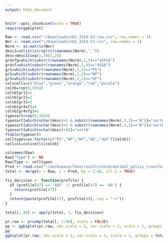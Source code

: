 ```yaml
---
output: html_document
---
```

```r
knitr::opts_chunk$set(echo = TRUE)
require(ggbiplot)
```

```r
Raw <- read.csv("~/Downloads/nbt.3154-S3-raw.csv", row.names = 1)
Nor <- read.csv("~/Downloads/nbt.3154-S3.csv", row.names = 1)
Norm <- as.matrix(Nor)
desc1=unlist(strsplit(rownames(Norm),"_"))
desc=desc1[seq(1,7867,2)]
gr4sfg=which(substr(rownames(Norm),1,5)=="4SFGA")
gr4sf=which(substr(rownames(Norm),1,4)=="4SGA")
gr1=which(substr(rownames(Norm),1,2)=="PS")
gr2=which(substr(rownames(Norm),1,2)=="NP")
gr3=which(substr(rownames(Norm),1,2)=="HF")
colscells=c("blue","green","orange","red","purple")
colnb=rep(0,3934)
colnb[gr1]=1
colnb[gr2]=2
colnb[gr3]=3
colnb[gr4sf]=4
colnb[gr4sfg]=5
typesort=rep(0,3934)
typesort[which(nchar(desc)<5 & substr(rownames(Norm),3,3)=="A")]="sortA"
typesort[which(nchar(desc)<5 & substr(rownames(Norm),3,3)=="B")]="sortB"
typesort[which(nchar(desc)>4)]="sortA"
ftable(typesort)
celltypes=as.factor(c("PS","NP","HF","4G","4GF")[colnb])
cellcol=colscells[colnb]
```


```r
colnames(Raw)
Raw["Type"] <- NA
Raw$Type <- celltypes
Pred <- read.csv("~/workspace/fate/results/norm/optimal_policy_transformed.csv")
total <- merge(x = Raw, y = Pred, by = 1:46, all.x = TRUE)

fix_decision <- function(profile) {
  if (profile[47] == '4GF' || profile[47] == '4G') {
    return(profile[47])
  }
  return(paste(profile[47], profile[48], sep = "->"))
}

total[, 48] <- apply(total, 1, fix_decision)

pr.raw <- prcomp(total[, 1:46], scale = FALSE)
pp <- ggbiplot(pr.raw, obs.scale = 1, var.scale = 1, scale = 1, groups = total[, 47], ellipse = TRUE, circle = TRUE)
pp
ggbiplot(pr.raw, obs.scale = 1, var.scale = 1, scale = 1, groups = total[, c("Decision")], ellipse = TRUE, circle = TRUE)


```
